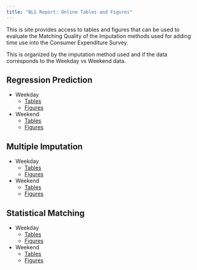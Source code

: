 ```yaml
---
title: "BLS Report: Online Tables and Figures"
---
```


This is site provides access to tables and figures that can be used to evaluate the Matching Quality of the Imputation methods used for 
adding time use into the Consumer Expenditure Survey.

This is organized by the imputation method used and if the data corresponds to the Weekday vs Weekend data.

## Regression Prediction

- Weekday
    - [Tables](bls_report/rp_weekday.qmd)
    - [Figures](bls_report/rp_weekday_fig.qmd)
   
- Weekend
    - [Tables](bls_report/rp_weekend.qmd)
    - [Figures](bls_report/rp_weekend_fig.qmd)
      
## Multiple Imputation

- Weekday
    - [Tables](bls_report/mi_weekday.qmd)
    - [Figures](bls_report/mi_weekday_fig.qmd)
   
- Weekend
    - [Tables](bls_report/mi_weekend.qmd)
    - [Figures](bls_report/mi_weekend_fig.qmd)
  
## Statistical Matching

- Weekday
    - [Tables](bls_report/sm_weekday.qmd)
    - [Figures](bls_report/sm_weekday_fig.qmd)
   
- Weekend
    - [Tables](bls_report/sm_weekend.qmd)
    - [Figures](bls_report/sm_weekend_fig.qmd)


